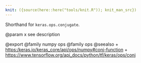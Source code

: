 ```yaml
---
knit: ({source(here::here("tools/knit.R")); knit_man_src})
---
```

Shorthand for `keras.ops.conjugate`.

@param x
see description

@export
@family numpy ops
@family ops
@seealso
+ <https:/keras.io/keras_core/api/ops/numpy#conj-function>
+ <https://www.tensorflow.org/api_docs/python/tf/keras/ops/conj>
